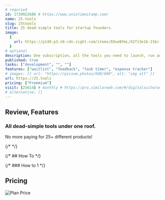 ```yaml
---
# requried
id: 1720922686 # https://www.unixtimestamp.com/
name: 25.tools
slug: 25toools
title: 25 dead-simple tools for startup founders.
image:
  {
    url: https://p140.p3.n0.cdn.zight.com/items/E0ueBYmL/42f13e1b-21bc-43a8-8882-73a7c9523a66.jpg,
  }
# optional
description: One subscription, all the tools you need to launch, run and grow your startup.
published: true
tasks: ["development", "", ""]
features: ["waitlist", "feedback", "task timer", "expense tracker"]
# images: [{ url: "https://picsum.photos/600/600", alt: "img alt" }]
url: https://25.tools
pricing: ["Freemium"]
visit: [25614] # monthly # https://pro.similarweb.com/#/digitalsuite/websiteanalysis/home
# alternative: []
---
```


## Review, Features

### All dead-simple tools under one roof.

No more paying for 25+ different products!

{/* <DetailYoutube videoId="" startTime={0} /> */}

{/* ## How To */}

{/* ### How to 1 */}

## Pricing

<Img
  src="https://p140.p3.n0.cdn.zight.com/items/kpuZrKey/f23b872f-e08e-4480-b7b1-1c28735f5cf1.jpg?v=%2224e4e13247fc6d6ff384c0747c05c20c%22"
  alt="Plan Price"
/>
